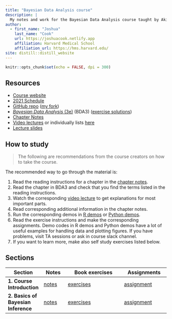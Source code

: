 ```yaml
---
title: "Bayesian Data Analysis course"
description: |
  My notes and work for the Bayesian Data Analysis course taught by Aki Vehtari.
author:
  - first_name: "Joshua"
    last_name: "Cook"
    url: https://joshuacook.netlify.app
    affiliation: Harvard Medical School
    affiliation_url: https://hms.harvard.edu/
site: distill::distill_website
---
```


```r
knitr::opts_chunk$set(echo = FALSE, dpi = 300)
```


## Resources

- [Course website](https://avehtari.github.io/BDA_course_Aalto/)
- [2021 Schedule](https://avehtari.github.io/BDA_course_Aalto/Aalto2021.html#Schedule_2021)
- [GitHub repo](https://github.com/avehtari/BDA_course_Aalto) ([my fork](https://github.com/jhrcook/BDA_course_Aalto))
- [*Bayesian Data Analysis* (3e)](https://users.aalto.fi/~ave/BDA3.pdf) (BDA3) ([exercise solutions](book/bda-exercise-solutions3.pdf))
- [Chapter Notes](https://avehtari.github.io/BDA_course_Aalto/chapter_notes/BDA_notes.pdf)
- [Video lectures](https://aalto.cloud.panopto.eu/Panopto/Pages/Sessions/List.aspx#folderID=%22f0ec3a25-9e23-4935-873b-a9f401646812%22) or individually lists [here](https://avehtari.github.io/BDA_course_Aalto/#videos)
- [Lecture slides](https://github.com/avehtari/BDA_course_Aalto/tree/master/slides)

## How to study

> The following are recommendations from the course creators on how to take the course.

The recommended way to go through the material is:

1. Read the reading instructions for a chapter in the [chapter notes](https://avehtari.github.io/BDA_course_Aalto/chapter_notes/BDA_notes.pdf).
2. Read the chapter in BDA3 and check that you find the terms listed in the reading instructions.
3. Watch the corresponding [video lecture](https://aalto.cloud.panopto.eu/Panopto/Pages/Sessions/List.aspx#folderID=%22f0ec3a25-9e23-4935-873b-a9f401646812%22) to get explanations for most important parts.
4. Read corresponding additional information in the chapter notes.
5. Run the corresponding demos in [R demos](https://github.com/avehtari/BDA_R_demos) or [Python demos](https://github.com/avehtari/BDA_py_demos).
6. Read the exercise instructions and make the corresponding assignments. Demo codes in R demos and Python demos have a lot of useful examples for handling data and plotting figures. If you have problems, visit TA sessions or ask in course slack channel.
7. If you want to learn more, make also self study exercises listed below.

## Sections

| Section | Notes | Book exercises | Assignments |
|---------|-------|----------------|-------------|
| **1. Course Introduction** | [notes](notes/01_introduction_bda3-01.html) | [exercises](book-exercises/bda-exercises-01.html) | [assignment](assignments/jhcook-assignment-01.html) |
| **2. Basics of Bayesian Inference** | [notes](notes/02_basics-of-Bayesian-inference_bda3-02.html) | [exercises](book-exercises/bda-exercises-02.html) | [assignment](assignments/jhcook-assignment-02.html) |
